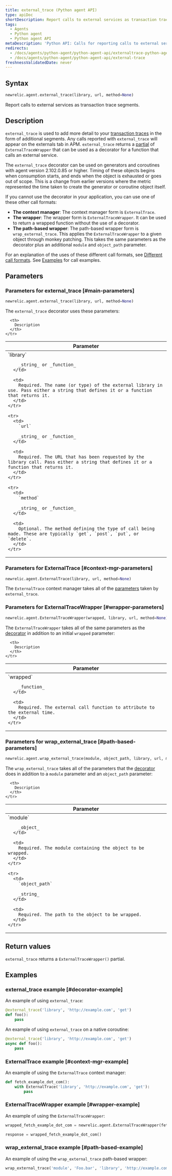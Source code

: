 ```yaml
---
title: external_trace (Python agent API)
type: apiDoc
shortDescription: Report calls to external services as transaction trace segments.
tags:
  - Agents
  - Python agent
  - Python agent API
metaDescription: 'Python API: Calls for reporting calls to external services as transaction trace segments.'
redirects:
  - /docs/agents/python-agent/python-agent-api/externaltrace-python-agent-api
  - /docs/agents/python-agent/python-agent-api/external-trace
freshnessValidatedDate: never
---
```


## Syntax

```py
newrelic.agent.external_trace(library, url, method=None)
```

Report calls to external services as transaction trace segments.

## Description

`external_trace` is used to add more detail to your [transaction traces](/docs/accounts-partnerships/education/getting-started-new-relic/glossary#transaction-trace) in the form of additional segments. Any calls reported with `external_trace` will appear on the externals tab in APM. `external_trace` returns a [partial](https://docs.python.org/3.7/library/functools.html#functools.partial) of `ExternalTraceWrapper` that can be used as a decorator for a function that calls an external service.

The `external_trace` decorator can be used on generators and coroutines with agent version 2.102.0.85 or higher. Timing of these objects begins when consumption starts, and ends when the object is exhausted or goes out of scope. This is a change from earlier versions where the metric represented the time taken to create the generator or coroutine object itself.

If you cannot use the decorator in your application, you can use one of these other call formats:

* **The context manager**: The context manager form is `ExternalTrace`.
* **The wrapper**: The wrapper form is `ExternalTraceWrapper`. It can be used to return a wrapped function without the use of a decorator.
* **The path-based wrapper**: The path-based wrapper form is `wrap_external_trace`. This applies the `ExternalTraceWrapper` to a given object through monkey patching. This takes the same parameters as the decorator plus an additional `module` and `object_path` parameter.

For an explanation of the uses of these different call formats, see [Different call formats](/docs/python-agent-api-different-call-forms). See [Examples](#examples) for call examples.

## Parameters

### Parameters for external_trace [#main-parameters]

```py
newrelic.agent.external_trace(library, url, method=None)
```

The `external_trace` decorator uses these parameters:

<table>
  <thead>
    <tr>
      <th width="25%">
        Parameter
      </th>

      <th>
        Description
      </th>
    </tr>
  </thead>

  <tbody>
    <tr>
      <td>
        `library`

        _string_ or _function_
      </td>

      <td>
        Required. The name (or type) of the external library in use. Pass either a string that defines it or a function that returns it.
      </td>
    </tr>

    <tr>
      <td>
        `url`

        _string_ or _function_
      </td>

      <td>
        Required. The URL that has been requested by the library call. Pass either a string that defines it or a function that returns it.
      </td>
    </tr>

    <tr>
      <td>
        `method`

        _string_ or _function_
      </td>

      <td>
        Optional. The method defining the type of call being made. These are typically `get`, `post`, `put`, or `delete`.
      </td>
    </tr>
  </tbody>
</table>

### Parameters for ExternalTrace [#context-mgr-parameters]

```py
newrelic.agent.ExternalTrace(library, url, method=None)
```

The `ExternalTrace` context manager takes all of the [parameters](#main-parameters) taken by `external_trace`.

### Parameters for ExternalTraceWrapper [#wrapper-parameters]

```py
newrelic.agent.ExternalTraceWrapper(wrapped, library, url, method=None)
```

The `ExternalTraceWrapper` takes all of the same parameters as the [decorator](#main-parameters) in addition to an initial `wrapped` parameter:

<table>
  <thead>
    <tr>
      <th width="25%">
        Parameter
      </th>

      <th>
        Description
      </th>
    </tr>
  </thead>

  <tbody>
    <tr>
      <td>
        `wrapped`

        _function_
      </td>

      <td>
        Required. The external call function to attribute to the external time.
      </td>
    </tr>
  </tbody>
</table>

### Parameters for wrap_external_trace [#path-based-parameters]

```py
newrelic.agent.wrap_external_trace(module, object_path, library, url, method=None)
```

The `wrap_external_trace` takes all of the parameters that the [decorator](#main-parameters) does in addition to a `module` parameter and an `object_path` parameter:

<table>
  <thead>
    <tr>
      <th width="25%">
        Parameter
      </th>

      <th>
        Description
      </th>
    </tr>
  </thead>

  <tbody>
    <tr>
      <td>
        `module`

        _object_
      </td>

      <td>
        Required. The module containing the object to be wrapped.
      </td>
    </tr>

    <tr>
      <td>
        `object_path`

        _string_
      </td>

      <td>
        Required. The path to the object to be wrapped.
      </td>
    </tr>
  </tbody>
</table>

## Return values

`external_trace` returns a `ExternalTraceWrapper()` partial.

## Examples

### external_trace example [#decorator-example]

An example of using `external_trace`:

```py
@external_trace('library', 'http://example.com', 'get')
def foo():
    pass
```

An example of using `external_trace` on a native coroutine:

```py
@external_trace('library', 'http://example.com', 'get')
async def foo():
    pass
```

### ExternalTrace example [#context-mgr-example]

An example of using the `ExternalTrace` context manager:

```py
def fetch_example_dot_com():
    with ExternalTrace('library', 'http://example.com', 'get'):
        pass
```

### ExternalTraceWrapper example [#wrapper-example]

An example of using the `ExternalTraceWrapper`:

```py
wrapped_fetch_example_dot_com = newrelic.agent.ExternalTraceWrapper(fetch_example_dot_com, 'library', 'http://example.com', 'get')

response = wrapped_fetch_example_dot_com()
```

### wrap_external_trace example [#path-based-example]

An example of using the `wrap_external_trace` path-based wrapper:

```py
wrap_external_trace('module', 'Foo.bar', 'library', 'http://example.com', 'get')
```
